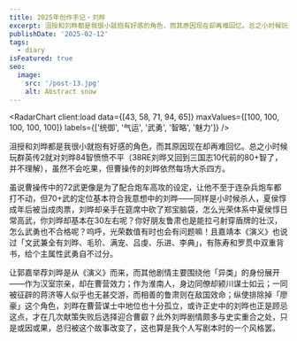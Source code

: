 ```yaml
---
title: 2025年创作手记・刘晔
excerpt: 沮授和刘晔都是我很小就抱有好感的角色，而其原因现在却再难回忆。总之小时候玩群英传2就对刘晔84智愤愤不平（38RE刘晔又回到三国志10代前的80+智了，并不理解），虽然不会吃果，但曹操传的刘晔依然每场大杀四方。
publishDate: '2025-02-12'
tags:
  - diary
isFeatured: true
seo:
  image:
    src: '/post-13.jpg'
    alt: Abstract snow
---
```



<RadarChart client:load data={[43, 58, 71, 94, 65]} maxValues={[100, 100, 100, 100, 100]} labels={['统御', '气运', '武勇', '智略', '魅力']} />

沮授和刘晔都是我很小就抱有好感的角色，而其原因现在却再难回忆。总之小时候玩群英传2就对刘晔84智愤愤不平（38RE刘晔又回到三国志10代前的80+智了，并不理解），虽然不会吃果，但曹操传的刘晔依然每场大杀四方。

虽说曹操传中的72武更像是为了配合炮车高攻的设定，让他不至于连杂兵炮车都打不动，但70+武的定位基本符合我意想中的刘晔——同样是小时候杀人，夏侯惇成年后被当成肉票，刘晔却亲手在筵席中砍了郑宝脑袋，怎么光荣体系中夏侯惇日常高武，你刘晔却基本在30左右呢？你好朋友鲁肃也是能拉弓射穿盾牌的壮汉，怎么武勇也不合格呢？呜呼，光荣数值有时也会有问题嘛！且嘉靖本《演义》也说过「文武兼全有刘晔、毛玠、满宠、吕虔、乐进、李典」，有陈寿和罗贯中双重背书，给个主属性武勇自不过分。

让郭嘉举荐刘晔是从《演义》而来，而其他剧情主要围绕他「异类」的身份展开——作为汉室宗亲，却在曹营效力；作为淮南人，身边同僚却颍川谋士如云；一同被征辟的蒋济等人似乎也无甚交游，而相善的鲁肃则在敌国效命；纵使排除掉「廖豪」这个角色，刘晔在曹营谋士中地位也十分孤立，或许正史中的刘晔也正是顾忌这点，才在几次献策失败后选择迎合曹叡？此外刘晔剧情颇多与史实重合之处，只是或因或果，总归被这个故事改变了，这也算是我个人写剧本时的一个风格罢。
